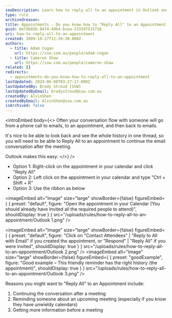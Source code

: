 ```yaml
---
seoDescription: Learn how to reply all to an appointment in Outlook and continue email conversations after meetings, reminders, or gathering more information.
type: rule
archivedreason:
title: Appointments - Do you know how to "Reply All" to an Appointment?
guid: 0e7db02b-8474-4db4-bcea-233597515716
uri: how-to-reply-all-to-an-appointment
created: 2009-10-27T11:39:30.000Z
authors:
  - title: Adam Cogan
    url: https://ssw.com.au/people/adam-cogan
  - title: Cameron Shaw
    url: https://ssw.com.au/people/cameron-shaw
related: []
redirects:
  - appointments-do-you-know-how-to-reply-all-to-an-appointment
lastUpdated: 2024-06-08T03:27:17.000Z
lastUpdatedBy: Brady Stroud [SSW]
lastUpdatedByEmail: bradystroud@ssw.com.au
createdBy: AlvinShen
createdByEmail: AlvinShen@ssw.com.au
isArchived: false
---
```


<introEmbed
  body={<>
Often your conversation flow with someone will go from a phone call to emails, to an appointment, and then back to emails.

It's nice to be able to look back and see the whole history in one thread, so you will need to be able to Reply All to an appointment to continue the email conversation after the meeting.

Outlook makes this easy:
  </>}
/>
- Option 1: Right-click on the appointment in your calendar and click "Reply All"
- Option 2: Left click on the appointment in your calendar and type "Ctrl + Shift + R"
- Option 3: Use the ribbon as below


<imageEmbed
  alt="Image"
  size="large"
  showBorder={false}
  figureEmbed={ {
    preset: "default",
    figure: "Open the appointment in your Calendar (You should already have Invited all the required people to attend)",
    shouldDisplay: true
  } }
  src="/uploads/rules/how-to-reply-all-to-an-appointment/Outlook 1.png"
/>


<imageEmbed
  alt="Image"
  size="large"
  showBorder={false}
  figureEmbed={ {
    preset: "default",
    figure: "Click on \"Contact Attendees\" | \"Reply to All with Email\" if you created the appointment, or \"Respond\" | \"Reply All\" if you were invited",
    shouldDisplay: true
  } }
  src="/uploads/rules/how-to-reply-all-to-an-appointment/Outlook 2.png"
/>
<imageEmbed
  alt="Image"
  size="large"
  showBorder={false}
  figureEmbed={ {
    preset: "goodExample",
    figure: "Good example – This friendly reminder has the right history (the appointment)",
    shouldDisplay: true
  } }
  src="/uploads/rules/how-to-reply-all-to-an-appointment/Outlook 3.png"
/>

Reasons you might want to "Reply All" to an Appointment include:

1. Continuing the conversation after a meeting
2. Reminding someone about an upcoming meeting (especially if you know they have unwieldy calendars)
3. Getting more information before a meeting
